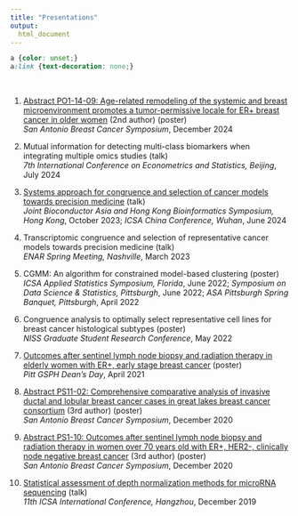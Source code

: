 ---
title: "Presentations"
output:
  html_document
---

```{css, echo=FALSE}
a {color: unset;} 
a:link {text-decoration: none;}
```

<br>

(@) [Abstract PO1-14-09: Age-related remodeling of the systemic and breast microenvironment promotes a tumor-permissive locale for ER+ breast cancer in older women](https://doi.org/10.1158/1538-7445.SABCS23-PO1-14-09) (2nd author) (poster) <br> *San Antonio Breast Cancer Symposium*, December 2024 

(@) Mutual information for detecting multi-class biomarkers when integrating multiple omics studies (talk) <br> *7th International Conference on Econometrics and Statistics, Beijing*, July 2024

(@) [Systems approach for congruence and selection of cancer models towards precision medicine](downloads/presentations/2023_hk_cascam.pdf) (talk) <br> *Joint Bioconductor Asia and Hong Kong Bioinformatics Symposium, Hong Kong*, October 2023; *ICSA China Conference, Wuhan*, June 2024

(@) Transcriptomic congruence and selection of representative cancer models towards precision medicine (talk) <br> *ENAR Spring Meeting, Nashville*, March 2023

(@) CGMM: An algorithm for constrained model-based clustering (poster) <br> *ICSA Applied Statistics Symposium, Florida*, June 2022; *Symposium on Data Science \& Statistics, Pittsburgh*, June 2022; *ASA Pittsburgh Spring Banquet, Pittsburgh*, April 2022

(@) Congruence analysis to optimally select representative cell lines for breast cancer histological subtypes (poster) <br>  *NISS Graduate Student Research Conference*, May 2022

(@) [Outcomes after sentinel lymph node biopsy and radiation therapy in elderly women with ER+, early stage breast cancer](downloads/presentations/2021_deans_day_slnb.pdf) (poster) <br> *Pitt GSPH Dean's Day*, April 2021

(@) [Abstract PS11-02: Comprehensive comparative analysis of invasive ductal and lobular breast cancer cases in great lakes breast cancer consortium](https://aacrjournals.org/cancerres/article/81/4_Supplement/PS11-02/648201/Abstract-PS11-02-Comprehensive-comparative) (3rd author) (poster) <br>  *San Antonio Breast Cancer Symposium*, December 2020 

(@) [Abstract PS1-10: Outcomes after sentinel lymph node biopsy and radiation therapy in women over 70 years old with ER+, HER2-, clinically node negative breast cancer](https://aacrjournals.org/cancerres/article/81/4_Supplement/PS1-10/648032/Abstract-PS1-10-Outcomes-after-sentinel-lymph-node) (3rd author) (poster) <br>  *San Antonio Breast Cancer Symposium*, December 2020

(@) [Statistical assessment of depth normalization methods for microRNA sequencing](downloads/presentations/2019_ICSA_normalization.pdf) (talk) <br> *11th ICSA International Conference, Hangzhou*, December 2019
